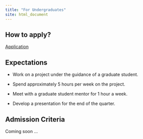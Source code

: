 ```yaml
---
title: "For Undergraduates"
site: html_document
---
```


## How to apply?

[Application](https://docs.google.com/forms/d/e/1FAIpQLSdt0bPwC_0R6JEfow6ugIhAnPxr_xzGHivGuiDHz4OBalo2XA/viewform?usp=sf_link)

## Expectations

- Work on a project under the guidance of a graduate student.

- Spend approximately 5 hours per week on the project.

- Meet with a graduate student mentor for 1 hour a week.

- Develop a presentation for the end of the quarter.

## Admission Criteria

Coming soon ...